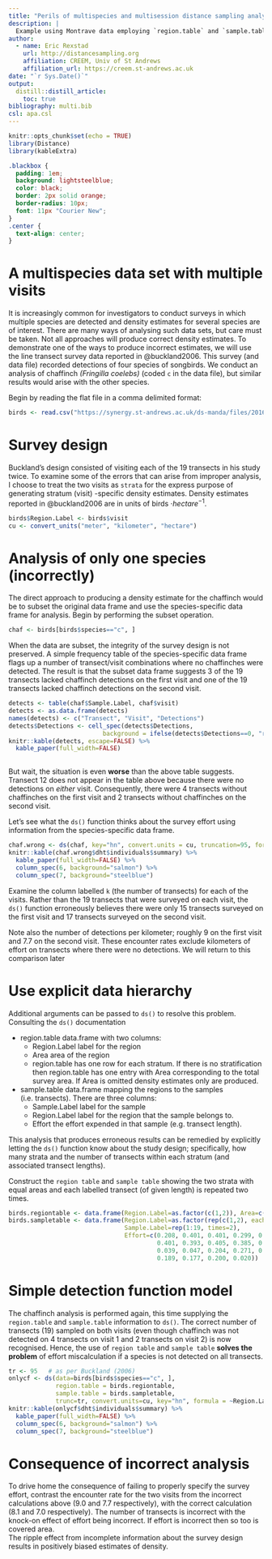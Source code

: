 ```yaml
---
title: "Perils of multispecies and multisession distance sampling analysis"
description: |
  Example using Montrave data employing `region.table` and `sample.table` construct
author:
  - name: Eric Rexstad
    url: http://distancesampling.org
    affiliation: CREEM, Univ of St Andrews
    affiliation_url: https://creem.st-andrews.ac.uk  
date: "`r Sys.Date()`"
output: 
  distill::distill_article:
    toc: true
bibliography: multi.bib    
csl: apa.csl    
---
```


```r
knitr::opts_chunk$set(echo = TRUE)
library(Distance)
library(kableExtra)
```

```css
.blackbox {
  padding: 1em;
  background: lightsteelblue;
  color: black;
  border: 2px solid orange;
  border-radius: 10px;
  font: 11px "Courier New";
}
.center {
  text-align: center;
}
```

# A multispecies data set with multiple visits

It is increasingly common for investigators to conduct surveys in which multiple species are detected and density estimates for several species are of interest. There are many ways of analysing such data sets, but care must be taken.  Not all approaches will produce correct density estimates. To demonstrate one of the ways to produce incorrect estimates, we will use the line transect survey data reported in @buckland2006.  This survey (and data file) recorded detections of four species of songbirds.  We conduct an analysis of chaffinch *(Fringilla coelebs)* (coded `c` in the data file), but similar results would arise with the other species.

Begin by reading the flat file in a comma delimited format:

```r
birds <- read.csv("https://synergy.st-andrews.ac.uk/ds-manda/files/2016/11/montrave-line.csv")
```

# Survey design

Buckland's design consisted of visiting each of the 19 transects in his study twice. To examine some of the errors that can arise from improper analysis, I choose to treat the two visits as `strata` for the express purpose of generating stratum (visit) -specific density estimates. Density estimates reported in @buckland2006 are in units of birds $\cdot hectare^{-1}$.

```r
birds$Region.Label <- birds$visit
cu <- convert_units("meter", "kilometer", "hectare")
```

# Analysis of only one species (incorrectly)

The direct approach to producing a density estimate for the chaffinch would be to subset the original data frame and use the species-specific data frame for analysis.  Begin by performing the subset operation.

```r
chaf <- birds[birds$species=="c", ]
```

When the data are subset, the integrity of the survey design is not preserved.  A simple frequency table of the species-specific data frame flags up a number of transect/visit combinations where no chaffinches were detected.  The result is that the subset data frame suggests 3 of the 19 transects lacked chaffinch detections on the first visit and one of the 19 transects lacked chaffinch detections on the second visit.  

```r
detects <- table(chaf$Sample.Label, chaf$visit)
detects <- as.data.frame(detects)
names(detects) <- c("Transect", "Visit", "Detections")
detects$Detections <- cell_spec(detects$Detections, 
                          background = ifelse(detects$Detections==0, "red", "white"))
knitr::kable(detects, escape=FALSE) %>%
  kable_paper(full_width=FALSE)
  
```

But wait, the situation is even **worse** than the above table suggests.  Transect 12 does not appear in the table above because there were no detections on *either* visit.  Consequently, there were 4 transects without chaffinches on the first visit and 2 transects without chaffinches on the second visit.

Let's see what the `ds()` function thinks about the survey effort using information from the species-specific data frame.

```r
chaf.wrong <- ds(chaf, key="hn", convert.units = cu, truncation=95, formula = ~Region.Label)
knitr::kable(chaf.wrong$dht$individuals$summary) %>%
  kable_paper(full_width=FALSE) %>%
  column_spec(6, background="salmon") %>%
  column_spec(7, background="steelblue")
```

Examine the column labelled `k` (the number of transects) for each of the visits. Rather than the 19 transects that were surveyed on each visit, the `ds()` function erroneously believes there were only 15 transects surveyed on the first visit and 17 transects surveyed on the second visit.

Note also the number of detections per kilometer; roughly 9 on the first visit and 7.7 on the second visit.  These encounter rates exclude kilometers of effort on transects where there were no detections.  We will return to this comparison later

# Use explicit data hierarchy

Additional arguments can be passed to `ds()` to resolve this problem.  Consulting the `ds()` documentation

::: {.blackbox}
- region.table	data.frame with two columns:
  - Region.Label label for the region
  - Area area of the region
  - region.table has one row for each stratum. If there is no stratification then region.table has one entry with Area corresponding to the total survey area. If Area is omitted density estimates only are produced.
- sample.table	data.frame mapping the regions to the samples (i.e. transects). There are three columns:
  - Sample.Label label for the sample
  - Region.Label label for the region that the sample belongs to.
  - Effort the effort expended in that sample (e.g. transect length).
:::

This analysis that produces erroneous results can be remedied by explicitly letting the `ds()` function know about the study design; specifically, how many strata and the number of transects within each stratum (and associated transect lengths).

Construct the `region table` and `sample table` showing the two strata with equal areas and each labelled transect (of given length) is repeated two times.

```r
birds.regiontable <- data.frame(Region.Label=as.factor(c(1,2)), Area=c(33.2,33.2))
birds.sampletable <- data.frame(Region.Label=as.factor(rep(c(1,2), each=19)),
                                Sample.Label=rep(1:19, times=2),
                                Effort=c(0.208, 0.401, 0.401, 0.299, 0.350,
                                         0.401, 0.393, 0.405, 0.385, 0.204,
                                         0.039, 0.047, 0.204, 0.271, 0.236,
                                         0.189, 0.177, 0.200, 0.020))
```

# Simple detection function model

The chaffinch analysis is performed again, this time supplying the `region.table` and `sample.table` information to `ds()`.  The correct number of transects (19) sampled on both visits (even though chaffinch was not detected on 4 transects on visit 1 and 2 transects on visit 2) is now recognised.  Hence, the use of `region table` and `sample table` **solves the problem** of effort miscalculation if a species is not detected on all transects.

```r
tr <- 95   # as per Buckland (2006)
onlycf <- ds(data=birds[birds$species=="c", ], 
             region.table = birds.regiontable,
             sample.table = birds.sampletable,
             trunc=tr, convert.units=cu, key="hn", formula = ~Region.Label)
knitr::kable(onlycf$dht$individuals$summary) %>%
  kable_paper(full_width=FALSE) %>%
  column_spec(6, background="salmon") %>%
  column_spec(7, background="steelblue")
```

# Consequence of incorrect analysis

To drive home the consequence of failing to properly specify the survey effort, contrast the encounter rate for the two visits from the incorrect calculations above (9.0 and 7.7 respectively), with the correct calculation (8.1 and 7.0 respectively).  The number of transects is incorrect with the knock-on effect of effort being incorrect.  If effort is incorrect then so too is covered area.  
The ripple effect from incomplete information about the survey design results in positively biased estimates of density.

